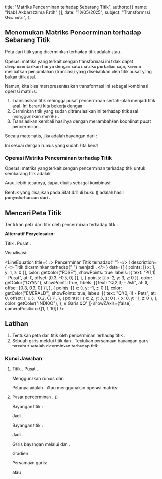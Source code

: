 
  title: "Matriks Pencerminan terhadap Sebarang Titik",
  authors: [{ name: "Nabil Akbarazzima Fatih" }],
  date: "10/05/2025",
  subject: "Transformasi Geometri",
};

## Menemukan Matriks Pencerminan terhadap Sebarang Titik

Peta dari titik <InlineMath math="(x,y)" /> yang dicerminkan terhadap titik <InlineMath math="(a,b)" /> adalah <InlineMath math="(-x+2a, -y+2b)" /> atau <InlineMath math="(2a-x, 2b-y)" />.

Operasi matriks yang terkait dengan transformasi ini tidak dapat direpresentasikan hanya dengan satu matriks perkalian <InlineMath math="2 \times 2" /> saja, karena melibatkan penjumlahan (translasi) yang disebabkan oleh titik pusat <InlineMath math="(a,b)" /> yang bukan titik asal.

Namun, kita bisa merepresentasikan transformasi ini sebagai kombinasi operasi matriks:

1. Translasikan titik <InlineMath math="(x,y)" /> sehingga pusat pencerminan <InlineMath math="(a,b)" /> seolah-olah menjadi titik asal. Ini berarti kita bekerja dengan <InlineMath math="(x-a, y-b)" />.
2. Cerminkan titik yang sudah ditranslasikan ini terhadap titik asal menggunakan matriks <InlineMath math="\begin{pmatrix} -1 & 0 \\ 0 & -1 \end{pmatrix}" />.
3. Translasikan kembali hasilnya dengan menambahkan koordinat pusat pencerminan <InlineMath math="(a,b)" />.

Secara matematis, jika <InlineMath math="(x', y')" /> adalah bayangan dari <InlineMath math="(x,y)" />:

<div className="flex flex-col gap-4">
  <BlockMath math="\begin{pmatrix} x' \\ y' \end{pmatrix} = \begin{pmatrix} -1 & 0 \\ 0 & -1 \end{pmatrix} \begin{pmatrix} x-a \\ y-b \end{pmatrix} + \begin{pmatrix} a \\ b \end{pmatrix}" />
  <BlockMath math="\begin{pmatrix} x' \\ y' \end{pmatrix} = \begin{pmatrix} -(x-a) \\ -(y-b) \end{pmatrix} + \begin{pmatrix} a \\ b \end{pmatrix} = \begin{pmatrix} -x+a \\ -y+b \end{pmatrix} + \begin{pmatrix} a \\ b \end{pmatrix} = \begin{pmatrix} -x+2a \\ -y+2b \end{pmatrix}" />
</div>

Ini sesuai dengan rumus yang sudah kita kenal.

### Operasi Matriks Pencerminan terhadap Titik

Operasi matriks yang terkait dengan pencerminan terhadap titik <InlineMath math="P(a,b)" /> untuk sembarang titik <InlineMath math="(x,y)" /> adalah:

<BlockMath math="\begin{pmatrix} x' \\ y' \end{pmatrix} = \begin{pmatrix} -1 & 0 \\ 0 & -1 \end{pmatrix} \begin{pmatrix} x \\ y \end{pmatrix} + 2 \begin{pmatrix} a \\ b \end{pmatrix}" />

Atau, lebih tepatnya, dapat ditulis sebagai kombinasi:

<BlockMath math="\begin{pmatrix} x' \\ y' \end{pmatrix} = \begin{pmatrix} -1 & 0 \\ 0 & -1 \end{pmatrix} \left( \begin{pmatrix} x \\ y \end{pmatrix} - \begin{pmatrix} a \\ b \end{pmatrix} \right) + \begin{pmatrix} a \\ b \end{pmatrix}" />

Bentuk yang disajikan pada Sifat 4.11 di buku (<InlineMath math="\begin{pmatrix} -1 & 0 \\ 0 & -1 \end{pmatrix} \begin{pmatrix} x \\ y \end{pmatrix} + 2 \begin{pmatrix} a \\ b \end{pmatrix}" />) adalah hasil penyederhanaan dari <InlineMath math="\begin{pmatrix} -x+2a \\ -y+2b \end{pmatrix}" />.

## Mencari Peta Titik

Tentukan peta dari titik <InlineMath math="(2,3)" /> oleh pencerminan terhadap titik <InlineMath math="(1,1)" />.

**Alternatif Penyelesaian:**

Titik <InlineMath math="(x,y) = (2,3)" />. Pusat <InlineMath math="(a,b) = (1,1)" />.

<div className="flex flex-col gap-4">
  <BlockMath math="\begin{pmatrix} x' \\ y' \end{pmatrix} = \begin{pmatrix} -1 & 0 \\ 0 & -1 \end{pmatrix} \begin{pmatrix} 2 \\ 3 \end{pmatrix} + 2 \begin{pmatrix} 1 \\ 1 \end{pmatrix}" />
  <BlockMath math="= \begin{pmatrix} (-1)(2) + (0)(3) \\ (0)(2) + (-1)(3) \end{pmatrix} + \begin{pmatrix} 2 \\ 2 \end{pmatrix}" />
  <BlockMath math="= \begin{pmatrix} -2 \\ -3 \end{pmatrix} + \begin{pmatrix} 2 \\ 2 \end{pmatrix} = \begin{pmatrix} -2+2 \\ -3+2 \end{pmatrix} = \begin{pmatrix} 0 \\ -1 \end{pmatrix}" />
</div>

Visualisasi:

<LineEquation
  title={
    <>
      Pencerminan Titik <InlineMath math="Q(2,3)" /> terhadap{" "}
      <InlineMath math="P(1,1)" />
    </>
  }
  description={
    <>
      Titik <InlineMath math="Q(2,3)" /> dicerminkan terhadap{" "}
      <InlineMath math="P(1,1)" /> menjadi <InlineMath math="Q'(0,-1)" />.
    </>
  }
  data={[
    {
      points: [{ x: 1, y: 1, z: 0 }],
      color: getColor("ROSE"),
      showPoints: true,
      labels: [{ text: "P(1,1) - Pusat", at: 0, offset: [0.3, -0.5, 0] }],
    },
    {
      points: [{ x: 2, y: 3, z: 0 }],
      color: getColor("CYAN"),
      showPoints: true,
      labels: [{ text: "Q(2,3) - Asli", at: 0, offset: [0.3, 0.3, 0] }],
    },
    {
      points: [{ x: 0, y: -1, z: 0 }],
      color: getColor("EMERALD"),
      showPoints: true,
      labels: [{ text: "Q'(0,-1) - Peta", at: 0, offset: [-0.8, -0.2, 0] }],
    },
    {
      points: [
        { x: 2, y: 3, z: 0 },
        { x: 0, y: -1, z: 0 },
      ],
      color: getColor("INDIGO"),
    }, // Garis QQ'
  ]}
  showZAxis={false}
  cameraPosition={[1, 1, 10]}
/>

## Latihan

1.  Tentukan peta dari titik <InlineMath math="(3,1)" /> oleh pencerminan terhadap titik <InlineMath math="(-2,-1)" />.
2.  Sebuah garis melalui titik <InlineMath math="A(1,2)" /> dan <InlineMath math="B(3,4)" />. Tentukan persamaan bayangan garis tersebut setelah dicerminkan terhadap titik <InlineMath math="C(0,1)" />.

### Kunci Jawaban

1.  Titik <InlineMath math="(x,y) = (3,1)" />. Pusat <InlineMath math="(a,b) = (-2,-1)" />.

    Menggunakan rumus <InlineMath math="x' = 2a-x" /> dan <InlineMath math="y' = 2b-y" />:

    <div className="flex flex-col gap-4">
      <BlockMath math="x' = 2(-2) - 3 = -4 - 3 = -7" />
      <BlockMath math="y' = 2(-1) - 1 = -2 - 1 = -3" />
    </div>

    Petanya adalah <InlineMath math="(-7,-3)" />. Atau menggunakan operasi matriks:

    <BlockMath math="\begin{pmatrix} x' \\ y' \end{pmatrix} = \begin{pmatrix} -1 & 0 \\ 0 & -1 \end{pmatrix} \begin{pmatrix} 3 \\ 1 \end{pmatrix} + 2 \begin{pmatrix} -2 \\ -1 \end{pmatrix} = \begin{pmatrix} -3 \\ -1 \end{pmatrix} + \begin{pmatrix} -4 \\ -2 \end{pmatrix} = \begin{pmatrix} -7 \\ -3 \end{pmatrix}" />

2.  Pusat pencerminan <InlineMath math="C(0,1)" />. (<InlineMath math="a=0, b=1" />)

    Bayangan titik <InlineMath math="A(1,2)" />:

    <div className="flex flex-col gap-4">
      <BlockMath math="x'_A = 2(0)-1 = -1" />
      <BlockMath math="y'_A = 2(1)-2 = 0" />
    </div>

    Jadi <InlineMath math="A'(-1,0)" />.

    Bayangan titik <InlineMath math="B(3,4)" />:

    <div className="flex flex-col gap-4">
      <BlockMath math="x'_B = 2(0)-3 = -3" />
      <BlockMath math="y'_B = 2(1)-4 = -2" />
    </div>

    Jadi <InlineMath math="B'(-3,-2)" />.

    Garis bayangan melalui <InlineMath math="A'(-1,0)" /> dan <InlineMath math="B'(-3,-2)" />.

    Gradien <InlineMath math="m' = \frac{-2 - 0}{-3 - (-1)} = \frac{-2}{-2} = 1" />.

    Persamaan garis:

    <div className="flex flex-col gap-4">
      <BlockMath math="y - y'_A = m'(x - x'_A)" />
      <BlockMath math="y - 0 = 1(x - (-1))" />
      <BlockMath math="y = x + 1" />
    </div>

    atau

    <BlockMath math="x - y + 1 = 0" />
